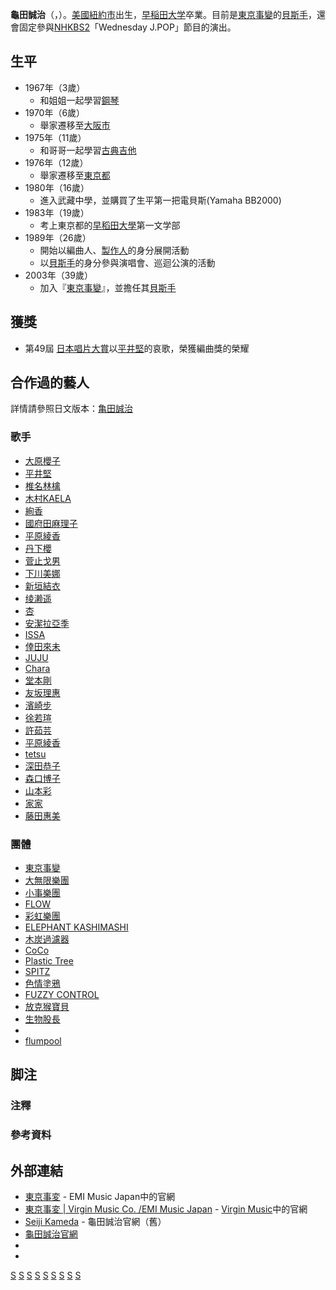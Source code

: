 {{藝人
| 姓名     = 龜田誠治
| 類型     = 男藝人
| 圖片     =
| 圖片簡介 = 
| 圖片尺寸 = 
| 原名     = 
| 外文名   = 亀田誠治（かめだ せいじ）
| 外文     = ja
| 羅馬拼音 = Kameda Seiji
| 英文名   = Seiji Kameda
| 別名     = 
| 國籍     = {{JPN}}
| 籍貫     =
| 出生日期 = {{birth date and age|1964|6|3}}
| 出生地   = {{USA}}[[紐約市|紐約市]]
| 逝世日期 =
| 逝世地   =
| 職業     = [[作曲家|作曲家]]／[[音樂製作人|製作人]]
| 教育程度 = [[早稻田大学|早稻田大學]]
| 宗教信仰 =
| 配偶     = 
| 音樂類型 = [[J-Pop|J-Pop]]
| 演奏樂器 = [[電貝斯|貝斯手]]
| 出道日期 =   
| 出道作   = 
| 代表作   = 
| 活躍年代 = 
| 唱片公司 = [[EMI|EMI]] / [[維京唱片|Virgin Music]]
| 經紀公司 =
| 相關團體 = [[東京事變|東京事變]]
| 網站     = {{official|http://kame-on.com/ }}
| IMDb = 2054722
}}
{{japanese|japanese=亀田誠治|kana=かめだ せいじ|romaji=Kameda Seiji}}

'''龜田誠治'''（{{jpn|j=亀田 誠治|kk=かめだ せいじ|rm=Kameda Seiji|f=no}}，{{bd|1964年|6月3日|||G龜田}}）。[[美國|美國]][[紐約市|紐約市]]出生，[[早稲田大学|早稲田大学]]卒業。目前是[[東京事變|東京事變]]的[[電貝斯|貝斯手]]，還會固定參與[[NHK衛星第2頻道|NHKBS2]]「Wednesday J.POP」節目的演出。

==生平==
*1967年（3歲）
**和姐姐一起學習[[鋼琴|鋼琴]]
*1970年（6歲）
**舉家遷移至[[大阪市|大阪市]]
*1975年（11歲）
**和哥哥一起學習[[古典吉他|古典吉他]]
*1976年（12歲）
**舉家遷移至[[東京都|東京都]]
*1980年（16歲）
**進入武藏中學，並購買了生平第一把電貝斯(Yamaha BB2000)
*1983年（19歲）
**考上東京都的[[早稻田大學|早稻田大學]]第一文学部
*1989年（26歲）
**開始以編曲人、[[音樂製作人|製作人]]的身分展開活動
**以[[電貝斯|貝斯手]]的身分參與演唱會、巡迴公演的活動
*2003年（39歲）
**加入『[[東京事變|東京事變]]』，並擔任其[[電貝斯|貝斯手]]

==獲獎==
*第49屆 [[日本唱片大賞|日本唱片大賞]]以[[平井堅|平井堅]]的哀歌，榮獲編曲獎的榮耀

==合作過的藝人==
詳情請參照日文版本：[http://ja.wikipedia.org/wiki/%E4%BA%80%E7%94%B0%E8%AA%A0%E6%B2%BB 亀田誠治]{{Wayback|url=http://ja.wikipedia.org/wiki/%E4%BA%80%E7%94%B0%E8%AA%A0%E6%B2%BB |date=20090126012302 }}
{{col-begin}}
{{col-2}}

=== 歌手 ===
*[[大原櫻子|大原櫻子]]
*[[平井堅|平井堅]]
*[[椎名林檎|椎名林檎]]
*[[木村KAELA|木村KAELA]]
*[[絢香|絢香]]
*[[國府田麻理子|國府田麻理子]]
*[[平原綾香|平原綾香]]
*[[丹下櫻|丹下櫻]]
*[[菅止戈男|菅止戈男]]
*[[下川美娜|下川美娜]]
*[[新垣結衣|新垣結衣]]
*[[绫濑遥|绫濑遥]]
*[[杏_(模特兒)|杏]]
*[[安潔拉亞季|安潔拉亞季]]
*[[DA_PUMP#成員|ISSA]]
*[[倖田來未|倖田來未]]
*[[JUJU|JUJU]]
*[[Chara|Chara]]
*[[堂本剛|堂本剛]]
*[[友坂理惠|友坂理惠]]
*[[濱崎步|濱崎步]]
*[[徐若瑄|徐若瑄]]
*[[許茹芸|許茹芸]]
*[[平原綾香|平原綾香]]
*[[tetsu|tetsu]]
*[[深田恭子|深田恭子]]
*[[森口博子|森口博子]]
*[[山本彩|山本彩]]
*[[紀家盈|家家]]
*[[藤田惠美|藤田惠美]]

{{col-2}}

=== 團體 ===
*[[東京事變|東京事變]]
*[[大無限樂團|大無限樂團]]
*[[小事樂團|小事樂團]]
*[[FLOW|FLOW]]
*[[彩虹樂團|彩虹樂團]]
*[[ELEPHANT_KASHIMASHI|ELEPHANT KASHIMASHI]]
*[[木炭過濾器|木炭過濾器]]
*[[CoCo_(組合)|CoCo]]
*[[Plastic_Tree|Plastic Tree]]
*[[SPITZ|SPITZ]]
*[[色情塗鴉|色情塗鴉]]
*[[FUZZY_CONTROL|FUZZY CONTROL]]
*[[放克猴寶貝|放克猴寶貝]]
*[[生物股長|生物股長]]
*{{link-it|Λucifer|Λucifer}}
*[[flumpool|flumpool]]
{{col-end}}

== 脚注 ==
=== 注釋 ===
{{Reflist|group="注"|2}}

=== 參考資料 ===
{{Reflist|2}}

== 外部連結 ==
*[http://www.tokyojihen.com/ 東京事変]{{Wayback|url=http://www.tokyojihen.com/ |date=20040717040840 }} - EMI Music Japan中的官網
*[https://web.archive.org/web/20081202010431/http://www.emimusic.jp/vmc/artist/domestic/tokyojihen/ 東京事変 | Virgin Music Co. /EMI Music Japan] - [[維京唱片|Virgin Music]]中的官網
*[https://archive.is/20060126235001/http://www.ganso-makotoya.com/ Seiji Kameda] - 龜田誠治官網（舊）
* [http://kame-on.com/ 龜田誠治官網] 
* {{twitter|seiji_kameda}}
* {{Imdb name|id=2054722}}

{{東京事變}}
{{日本唱片大獎編曲獎}}

{{Authority control}}
{{DEFAULTSORT:Kameda Seiji}}

{{Portal bar|日本|音樂|人物}}

[[Category:日本裔美國人|S]]
[[Category:日本作曲家|S]]
[[Category:日本編曲家|S]]
[[Category:日本音樂製作人|S]]
[[Category:日本貝斯手|S]]
[[Category:早稻田大學校友|S]]
[[Category:紐約市人|S]]
[[Category:東京事變成員|S]]
[[Category:日本唱片大獎編曲獎獲獎者|S]]